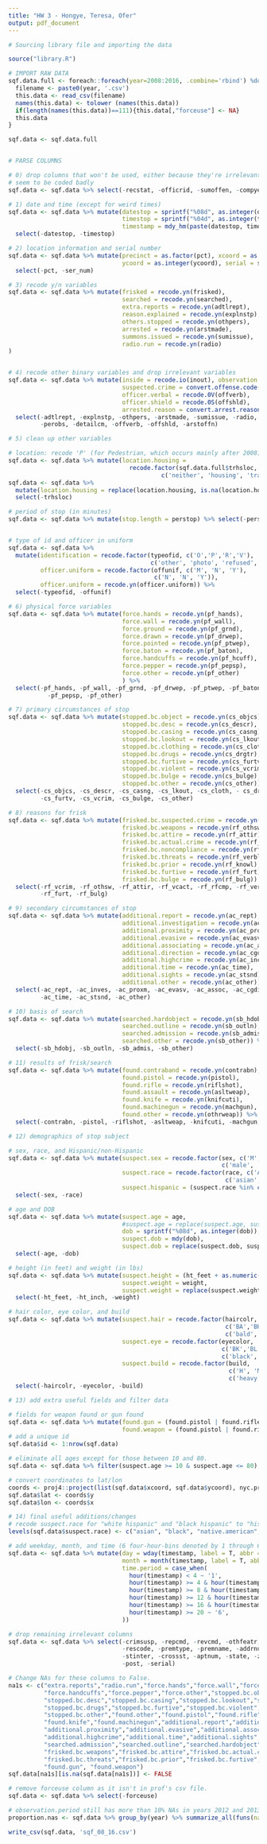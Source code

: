 ```yaml
---
title: "HW 3 - Hongye, Teresa, Ofer"
output: pdf_document
---
```


```r
# Sourcing library file and importing the data

source("library.R")
```


```r
# IMPORT RAW DATA
sqf.data.full <- foreach::foreach(year=2008:2016, .combine='rbind') %dopar% {
  filename <- paste0(year, '.csv')
  this.data <- read_csv(filename)
  names(this.data) <- tolower (names(this.data))
  if(length(names(this.data))==111){this.data[,"forceuse"] <- NA}
  this.data
}
```


```r
sqf.data <- sqf.data.full


# PARSE COLUMNS

# 0) drop columns that won't be used, either because they're irrelevant or 
# seem to be coded badly
sqf.data <- sqf.data %>% select(-recstat, -officrid, -sumoffen, -compyear, -comppct)

# 1) date and time (except for weird times)
sqf.data <- sqf.data %>% mutate(datestop = sprintf("%08d", as.integer(datestop)),
                                timestop = sprintf("%04d", as.integer(timestop)),
                                timestamp = mdy_hm(paste(datestop, timestop))) %>% 
  select(-datestop, -timestop)

# 2) location information and serial number
sqf.data <- sqf.data %>% mutate(precinct = as.factor(pct), xcoord = as.integer(xcoord),
                                ycoord = as.integer(ycoord), serial = ser_num) %>% 
  select(-pct, -ser_num)

# 3) recode y/n variables
sqf.data <- sqf.data %>% mutate(frisked = recode.yn(frisked), 
                                searched = recode.yn(searched), 
                                extra.reports = recode.yn(adtlrept),
                                reason.explained = recode.yn(explnstp), 
                                others.stopped = recode.yn(othpers),
                                arrested = recode.yn(arstmade),
                                summons.issued = recode.yn(sumissue),
                                radio.run = recode.yn(radio)
) 


# 4) recode other binary variables and drop irrelevant variables
sqf.data <- sqf.data %>% mutate(inside = recode.io(inout), observation.period = perobs,
                                suspected.crime = convert.offense.code(detailcm),
                                officer.verbal = recode.0V(offverb),
                                officer.shield = recode.0S(offshld),
                                arrested.reason = convert.arrest.reasons(arstoffn)) %>% 
  select(-adtlrept, -explnstp, -othpers, -arstmade, -sumissue, -radio, -inout, 
         -perobs, -detailcm, -offverb, -offshld, -arstoffn)

# 5) clean up other variables 

# location: recode 'P' (for Pedestrian, which occurs mainly after 2008) and blank as 'neither'.
sqf.data <- sqf.data %>% mutate(location.housing = 
                                  recode.factor(sqf.data.full$trhsloc, c('P', 'H', 'T'), 
                                           c('neither', 'housing', 'transit')))
sqf.data <- sqf.data %>% 
  mutate(location.housing = replace(location.housing, is.na(location.housing), 'neither')) %>% 
  select(-trhsloc)

# period of stop (in minutes)
sqf.data <- sqf.data %>% mutate(stop.length = perstop) %>% select(-perstop)


# type of id and officer in uniform
sqf.data <- sqf.data %>% 
  mutate(identification = recode.factor(typeofid, c('O','P','R','V'),
                                        c('other', 'photo', 'refused', 'verbal')),
         officer.uniform = recode.factor(offunif, c('M', 'N', 'Y'),
                                         c('N', 'N', 'Y')),
         officer.uniform = recode.yn(officer.uniform)) %>% 
  select(-typeofid, -offunif)

# 6) physical force variables
sqf.data <- sqf.data %>% mutate(force.hands = recode.yn(pf_hands),
                                force.wall = recode.yn(pf_wall),
                                force.ground = recode.yn(pf_grnd),
                                force.drawn = recode.yn(pf_drwep),
                                force.pointed = recode.yn(pf_ptwep),
                                force.baton = recode.yn(pf_baton),
                                force.handcuffs = recode.yn(pf_hcuff),
                                force.pepper = recode.yn(pf_pepsp),
                                force.other = recode.yn(pf_other)
                                ) %>% 
  select(-pf_hands, -pf_wall, -pf_grnd, -pf_drwep, -pf_ptwep, -pf_baton, -pf_hcuff,
           -pf_pepsp, -pf_other)

# 7) primary circumstances of stop
sqf.data <- sqf.data %>% mutate(stopped.bc.object = recode.yn(cs_objcs),
                                stopped.bc.desc = recode.yn(cs_descr),
                                stopped.bc.casing = recode.yn(cs_casng),
                                stopped.bc.lookout = recode.yn(cs_lkout),
                                stopped.bc.clothing = recode.yn(cs_cloth),
                                stopped.bc.drugs = recode.yn(cs_drgtr),
                                stopped.bc.furtive = recode.yn(cs_furtv),
                                stopped.bc.violent = recode.yn(cs_vcrim),
                                stopped.bc.bulge = recode.yn(cs_bulge),
                                stopped.bc.other = recode.yn(cs_other)) %>% 
  select(-cs_objcs, -cs_descr, -cs_casng, -cs_lkout, -cs_cloth, - cs_drgtr, 
         -cs_furtv, -cs_vcrim, -cs_bulge, -cs_other)

# 8) reasons for frisk
sqf.data <- sqf.data %>% mutate(frisked.bc.suspected.crime = recode.yn(rf_vcrim),
                                frisked.bc.weapons = recode.yn(rf_othsw),
                                frisked.bc.attire = recode.yn(rf_attir),
                                frisked.bc.actual.crime = recode.yn(rf_vcact),
                                frisked.bc.noncompliance = recode.yn(rf_rfcmp),
                                frisked.bc.threats = recode.yn(rf_verbl),
                                frisked.bc.prior = recode.yn(rf_knowl),
                                frisked.bc.furtive = recode.yn(rf_furt),
                                frisked.bc.bulge = recode.yn(rf_bulg)) %>% 
  select(-rf_vcrim, -rf_othsw, -rf_attir, -rf_vcact, -rf_rfcmp, -rf_verbl, -rf_knowl,
         -rf_furt, -rf_bulg)

# 9) secondary circumstances of stop
sqf.data <- sqf.data %>% mutate(additional.report = recode.yn(ac_rept),
                                additional.investigation = recode.yn(ac_inves),
                                additional.proximity = recode.yn(ac_proxm),
                                additional.evasive = recode.yn(ac_evasv),
                                additional.associating = recode.yn(ac_assoc),
                                additional.direction = recode.yn(ac_cgdir),
                                additional.highcrime = recode.yn(ac_incid),
                                additional.time = recode.yn(ac_time),
                                additional.sights = recode.yn(ac_stsnd),
                                additional.other = recode.yn(ac_other)) %>% 
  select(-ac_rept, -ac_inves, -ac_proxm, -ac_evasv, -ac_assoc, -ac_cgdir, -ac_incid,
         -ac_time, -ac_stsnd, -ac_other)

# 10) basis of search
sqf.data <- sqf.data %>% mutate(searched.hardobject = recode.yn(sb_hdobj),
                                searched.outline = recode.yn(sb_outln),
                                searched.admission = recode.yn(sb_admis),
                                searched.other = recode.yn(sb_other)) %>% 
  select(-sb_hdobj, -sb_outln, -sb_admis, -sb_other)

# 11) results of frisk/search
sqf.data <- sqf.data %>% mutate(found.contraband = recode.yn(contrabn),
                                found.pistol = recode.yn(pistol),
                                found.rifle = recode.yn(riflshot),
                                found.assault = recode.yn(asltweap),
                                found.knife = recode.yn(knifcuti),
                                found.machinegun = recode.yn(machgun),
                                found.other = recode.yn(othrweap)) %>% 
  select(-contrabn, -pistol, -riflshot, -asltweap, -knifcuti, -machgun, -othrweap)

# 12) demographics of stop subject

# sex, race, and Hispanic/non-Hispanic
sqf.data <- sqf.data %>% mutate(suspect.sex = recode.factor(sex, c('M', 'F'),
                                                            c('male', 'female')),
                                suspect.race = recode.factor(race, c('A','B','I','P','Q','W','Z'),
                                                             c('asian','black','native american','black hispanic','white hispanic','white','other')),
                                suspect.hispanic = (suspect.race %in% c('black hispanic','white hispanic'))) %>% 
  select(-sex, -race)

# age and DOB
sqf.data <- sqf.data %>% mutate(suspect.age = age, 
                                #suspect.age = replace(suspect.age, suspect.age > 100, NA),
                                dob = sprintf("%08d", as.integer(dob)),
                                suspect.dob = mdy(dob),
                                suspect.dob = replace(suspect.dob, suspect.dob=='1900-12-31', NA)) %>% 
  select(-age, -dob)

# height (in feet) and weight (in lbs)
sqf.data <- sqf.data %>% mutate(suspect.height = (ht_feet + as.numeric(ht_inch)/12),
                                suspect.weight = weight,
                                suspect.weight = replace(suspect.weight, suspect.weight >= 700, NA)) %>% 
  select(-ht_feet, -ht_inch, -weight)

# hair color, eye color, and build
sqf.data <- sqf.data %>% mutate(suspect.hair = recode.factor(haircolr, 
                                                             c('BA','BK','BL','BR','DY','FR','GY', 'RD', 'SN', 'SP', 'WH', 'XX', 'ZZ'),
                                                             c('bald', 'black', 'blond', 'brown', 'dyed', 'frosted', 'gray', 'red', 'sandy', 'salt and pepper', 'white', 'unknown', 'other')),
                                suspect.eye = recode.factor(eyecolor,
                                                            c('BK','BL','BR','GY','GR','HA', 'MA', 'Z', 'ZZ', 'P', 'PK','DF', 'XX',  'MC', 'VI'),
                                                            c('black','blue','brown','gray','green','hazel', 'maroon',  'other', 'other','pink','pink', 'two different','unknown', 'unknown','violet')),
                                suspect.build = recode.factor(build,
                                                              c('H', 'M', 'T', 'U', 'Z'),
                                                              c('heavy', 'medium', 'thin', 'muscular', 'unknown'))) %>% 
  select(-haircolr, -eyecolor, -build)

# 13) add extra useful fields and filter data

# fields for weapon found or gun found
sqf.data <- sqf.data %>% mutate(found.gun = (found.pistol | found.rifle | found.machinegun | found.assault),
                                found.weapon = (found.pistol | found.rifle | found.machinegun| found.assault | found.knife | found.other))
# add a unique id
sqf.data$id <- 1:nrow(sqf.data)

# eliminate all ages except for those between 10 and 80.
sqf.data <- sqf.data %>% filter(suspect.age >= 10 & suspect.age <= 80)

# convert coordinates to lat/lon
coords <- proj4::project(list(sqf.data$xcoord, sqf.data$ycoord), nyc.proj, inverse=TRUE)
sqf.data$lat <- coords$y
sqf.data$lon <- coords$x

# 14) final useful additions/changes
# recode suspect.race for "white hispanic" and "black hispanic" to "hispanic"
levels(sqf.data$suspect.race) <- c("asian", "black", "native.american", "hispanic", "hispanic", "white", "other")

# add weekday, month, and time (6 four-hour-bins denoted by 1 through 6)
sqf.data <- sqf.data %>% mutate(day = wday(timestamp, label = T, abbr = F),
                                month = month(timestamp, label = T, abbr = F),
                                time.period = case_when(
                                  hour(timestamp) < 4 ~ '1',
                                  hour(timestamp) >= 4 & hour(timestamp) < 8 ~ '2',
                                  hour(timestamp) >= 8 & hour(timestamp) < 12 ~ '3',
                                  hour(timestamp) >= 12 & hour(timestamp) < 16 ~ '4',
                                  hour(timestamp) >= 16 & hour(timestamp) < 20 ~ '5',
                                  hour(timestamp) >= 20 ~ '6',
                                ))

# drop remaining irrelevant columns
sqf.data <- sqf.data %>% select(-crimsusp, -repcmd, -revcmd, -othfeatr, -addrtyp, 
                                -rescode, -premtype, -premname, -addrnum, -stname,
                                -stinter, -crossst, -aptnum, -state, -zip, -addrpct,
                                -post, -serial)

# Change NAs for these columns to False.
na1s <- c("extra.reports","radio.run","force.hands","force.wall","force.ground","force.drawn","force.pointed","force.baton",
          "force.handcuffs","force.pepper","force.other","stopped.bc.object",
          "stopped.bc.desc","stopped.bc.casing","stopped.bc.lookout","stopped.bc.clothing",
          "stopped.bc.drugs","stopped.bc.furtive","stopped.bc.violent","stopped.bc.bulge",
          "stopped.bc.other","found.other","found.pistol","found.rifle","found.assault",
          "found.knife","found.machinegun","additional.report","additional.investigation",
          "additional.proximity","additional.evasive","additional.associating","additional.direction",
          "additional.highcrime","additional.time","additional.sights","additional.other","searched.other",
          "searched.admission","searched.outline","searched.hardobject","frisked.bc.suspected.crime",
          "frisked.bc.weapons","frisked.bc.attire","frisked.bc.actual.crime","frisked.bc.noncompliance",
          "frisked.bc.threats","frisked.bc.prior","frisked.bc.furtive","frisked.bc.bulge",
          "found.gun", "found.weapon")
sqf.data[na1s][is.na(sqf.data[na1s])] <- FALSE

# remove forceuse column as it isn't in prof's csv file.
sqf.data <- sqf.data %>% select(-forceuse)

# observation.period still has more than 10% NAs in years 2012 and 2013. What to do?
proportion.nas <- sqf.data %>% group_by(year) %>% summarize_all(funs(nas=sum(is.na(.))/n())) * 100

write_csv(sqf.data, 'sqf_08_16.csv')

```
